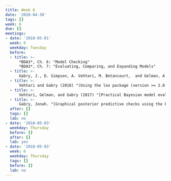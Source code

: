 ```yaml
---
title: Week 6
date: '2018-04-30'
tags: []
week: 6
due: []
meetings:
- date: '2018-05-01'
  week: 6
  weekday: Tuesday
  before:
  - title: >-
      *BDA3*, Ch. 6: "Model Checking"
      *BDA3*, Ch. 7: "Evaluating, Comparing, and Expanding Models"
  - title: >-
      Gabry, J., D. Simpson, A. Vehtari, M. Betancourt,  and Gelman, A. "[Visualization in Bayesian workflow](https://arxiv.org/abs/1709.01449)." (2017)
  - title: >-
      Vehtari and Gabry (2018) "(Using the loo package (version >= 2.0.0)](https://cran.r-project.org/web/packages/loo/vignettes/loo2-example.html)." R package vignette.
  - title: >-
      Vehtari, Gelman, and Gabry (2017) "[Practical Bayesian model evaluation using leave-one-out cross-validation and WAIC](https://dx.doi.org/10.1007/s11222-016-9696-4)" *Statistics and Computing*
  - title: >-
      Gabry, Jonah. "[Graphical posterior predictive checks using the bayesplot package](http://mc-stan.org/bayesplot/articles/graphical-ppcs.html)" 2018-03-30. R package vignette.
  after: []
  tags: []
  lab: no
- date: '2018-05-03'
  weekday: Thursday
  before: []
  after: []
  lab: yes
- date: '2018-05-03'
  week: 6
  weekday: Thursday
  tags: []
  before: []
  lab: no
---
```


